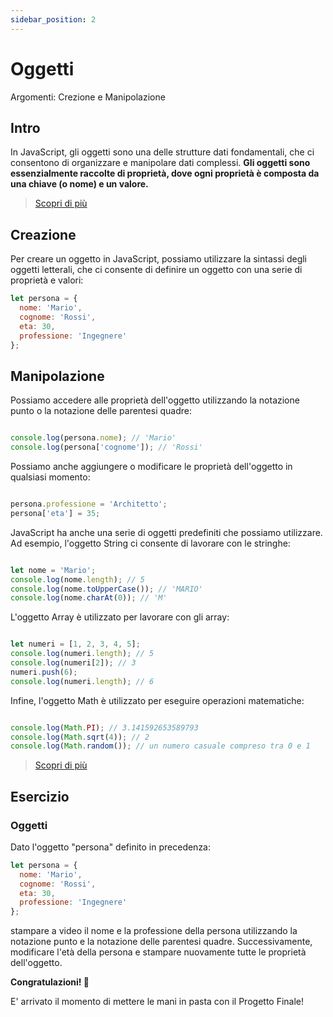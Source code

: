 ```yaml
---
sidebar_position: 2
---
```


# Oggetti

Argomenti: Crezione e Manipolazione

## Intro

In JavaScript, gli oggetti sono una delle strutture dati fondamentali, che ci consentono di organizzare e manipolare dati complessi. **Gli oggetti sono essenzialmente raccolte di proprietà, dove ogni proprietà è composta da una chiave (o nome) e un valore.**

> [Scopri di più](https://www.w3schools.com/js/js_objects.asp)

## Creazione

Per creare un oggetto in JavaScript, possiamo utilizzare la sintassi degli oggetti letterali, che ci consente di definire un oggetto con una serie di proprietà e valori:

```jsx
let persona = {
  nome: 'Mario',
  cognome: 'Rossi',
  eta: 30,
  professione: 'Ingegnere'
};
```

## Manipolazione

Possiamo accedere alle proprietà dell'oggetto utilizzando la notazione punto o la notazione delle parentesi quadre:

```jsx

console.log(persona.nome); // 'Mario'
console.log(persona['cognome']); // 'Rossi'
```

Possiamo anche aggiungere o modificare le proprietà dell'oggetto in qualsiasi momento:

```jsx

persona.professione = 'Architetto';
persona['eta'] = 35;

```

JavaScript ha anche una serie di oggetti predefiniti che possiamo utilizzare. Ad esempio, l'oggetto String ci consente di lavorare con le stringhe:

```jsx

let nome = 'Mario';
console.log(nome.length); // 5
console.log(nome.toUpperCase()); // 'MARIO'
console.log(nome.charAt(0)); // 'M'
```

L'oggetto Array è utilizzato per lavorare con gli array:

```jsx

let numeri = [1, 2, 3, 4, 5];
console.log(numeri.length); // 5
console.log(numeri[2]); // 3
numeri.push(6);
console.log(numeri.length); // 6

```

Infine, l'oggetto Math è utilizzato per eseguire operazioni matematiche:

```jsx

console.log(Math.PI); // 3.141592653589793
console.log(Math.sqrt(4)); // 2
console.log(Math.random()); // un numero casuale compreso tra 0 e 1
```

> [Scopri di più](https://www.w3schools.com/js/js_math.asp)

## Esercizio

### Oggetti

Dato l'oggetto "persona" definito in precedenza:

```jsx
let persona = {
  nome: 'Mario',
  cognome: 'Rossi',
  eta: 30,
  professione: 'Ingegnere'
};
```

stampare a video il nome e la professione della persona utilizzando 
la notazione punto e la notazione delle parentesi quadre. 
Successivamente, modificare l'età della persona e stampare nuovamente tutte le proprietà dell'oggetto.

**Congratulazioni! 🎉** 

E' arrivato il momento di mettere le mani in pasta con il Progetto Finale!